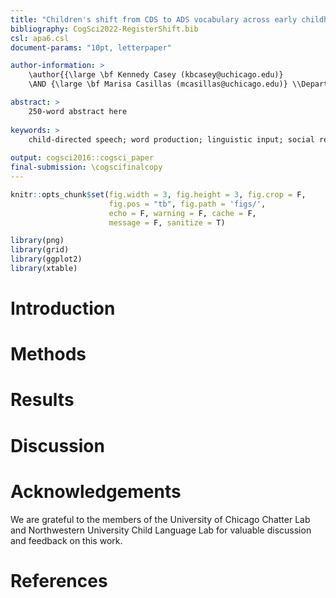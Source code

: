 ```yaml
---
title: "Children's shift from CDS to ADS vocabulary across early childhood"
bibliography: CogSci2022-RegisterShift.bib
csl: apa6.csl
document-params: "10pt, letterpaper"

author-information: > 
    \author{{\large \bf Kennedy Casey (kbcasey@uchicago.edu)} 
    \AND {\large \bf Marisa Casillas (mcasillas@uchicago.edu)} \\Department of Comparative Human Development, University of Chicago \\ Chicago, IL 60637 USA}

abstract: >
    250-word abstract here
    
keywords: >
    child-directed speech; word production; linguistic input; social register
    
output: cogsci2016::cogsci_paper
final-submission: \cogscifinalcopy
---
```


```r
knitr::opts_chunk$set(fig.width = 3, fig.height = 3, fig.crop = F, 
                      fig.pos = "tb", fig.path = 'figs/',
                      echo = F, warning = F, cache = F, 
                      message = F, sanitize = T)
```

```r
library(png)
library(grid)
library(ggplot2)
library(xtable)
```

# Introduction

# Methods

# Results

# Discussion

# Acknowledgements

We are grateful to the members of the University of Chicago Chatter Lab and Northwestern University Child Language Lab for valuable discussion and feedback on this work.

# References

```r
```

\setlength{\parindent}{-0.1in} 
\setlength{\leftskip}{0.125in}
\noindent
